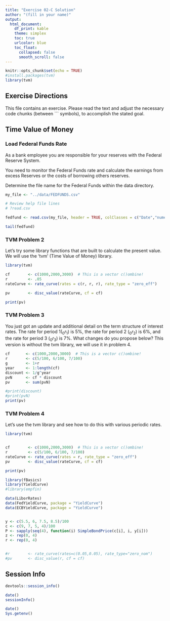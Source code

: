 ```yaml
---
title: "Exercise 02-C Solution"
author: "(fill in your name)"
output:
  html_document:
    df_print: kable
    theme: simplex
    toc: true
    urlcolor: blue
    toc_float:
      collapsed: false
      smooth_scroll: false
---
```


```r
knitr::opts_chunk$set(echo = TRUE)
#install.packages(tvm)
library(tvm)
```

## Exercise Directions

This file contains an exercise.  Please read the text and adjust the necessary code chunks (between \`\`\` symbols), to accomplish the stated goal.

## Time Value of Money

### Load Federal Funds Rate

As a bank employee you are responsible for your reserves with the Federal Reserve System.

You need to monitor the Federal Funds rate and calculate the earnings from excess Reserves or the costs of borrowing others reserves.

Determine the file name for the Federal Funds within the data directory.

```r
my_file <- "../data/FEDFUNDS.csv"

# Review help file lines
# ?read.csv

fedfund <- read.csv(my_file, header = TRUE, colClasses = c("Date","numeric"))

tail(fedfund)
```


### TVM Problem 2

Let's try some library functions that are built to calculate the present value.  We will use the 'tvm' (Time Value of Money) library.


```r
library(tvm)

cf        <- c(1000,2000,3000)  # This is a vector c()ombine!
r         <- .05 
rateCurve <- rate_curve(rates = c(r, r, r), rate_type = "zero_eff")

pv        <- disc_value(rateCurve, cf = cf)

print(pv)

```


### TVM Problem 3

You just got an update and additional detail on the term structure of interest rates.  The rate for period 1($_0r_1$) is 5%, the rate for period 2 ($_0r_2$) is 6%, and the rate for period 3 ($_0r_3$) is 7%.  What changes do you propose below?  This version is without the tvm library, we will use it in problem 4.


```r

cf       <- c(1000,2000,3000)  # This is a vector c()ombine!
r        <- c(5/100, 6/100, 7/100)
g        <- 1+r
year     <- 1:length(cf)    
discount <- 1/g^year
pvN      <- cf * discount 
pv       <- sum(pvN)

#print(discount)
#print(pvN)
print(pv)
```

### TVM Problem 4

Let's use the tvm library and see how to do this with various periodic rates.


```r
library(tvm)


cf        <- c(1000,2000,3000)  # This is a vector c()ombine!
r         <- c(5/100, 6/100, 7/100)
rateCurve <- rate_curve(rates = r, rate_type = "zero_eff")
pv        <- disc_value(rateCurve, cf = cf)

print(pv)
```


```r
library(fBasics)
library(YieldCurve)
#library(empfin)

data(LiborRates)
data(FedYieldCurve, package = "YieldCurve")
data(ECBYieldCurve, package = "YieldCurve")


y <- c(5.5, 6, 7.5, 8.5)/100
c <- c(9, 7, 5, 4)/100
P <- sapply(seq(4), function(i) SimpleBondPrice(c[i], i, y[i]))
z <- rep(0, 4)
r <- rep(0, 4)


#r        <- rate_curve(rates=c(0.05,0.05), rate_type="zero_nom")
#pv       <- disc_value(r, cf = cf)
```





## Session Info

```r
devtools::session_info()
```

```r
date()
sessionInfo()
```

```r
date()
Sys.getenv()
```


